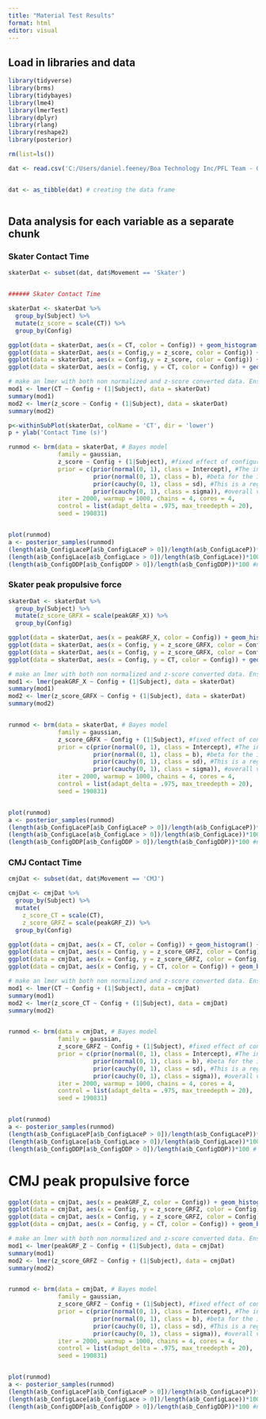 ```yaml
---
title: "Material Test Results"
format: html
editor: visual
---
```


## Load in libraries and data
```r

library(tidyverse)
library(brms)
library(tidybayes)
library(lme4)
library(lmerTest)
library(dplyr)
library(rlang)
library(reshape2)
library(posterior)

rm(list=ls())

dat <- read.csv('C:/Users/daniel.feeney/Boa Technology Inc/PFL Team - General/Testing Segments/Material Testing/2022/CarbonTest_Speedland_Performance_Oct2022/Overground/CompiledAgilityDataTestNewer.csv')


dat <- as_tibble(dat) # creating the data frame



````


## Data analysis for each variable as a separate chunk
### Skater Contact Time
```r

skaterDat <- subset(dat, dat$Movement == 'Skater')


###### Skater Contact Time

skaterDat <- skaterDat %>% 
  group_by(Subject) %>%
  mutate(z_score = scale(CT)) %>% 
  group_by(Config)

ggplot(data = skaterDat, aes(x = CT, color = Config)) + geom_histogram() + facet_wrap(~Subject) 
ggplot(data = skaterDat, aes(x = Config,y = z_score, color = Config)) + geom_boxplot() + facet_wrap(~Subject)
ggplot(data = skaterDat, aes(x = Config,y = z_score, color = Config)) + geom_boxplot() 
ggplot(data = skaterDat, aes(x = Config, y = CT, color = Config)) + geom_boxplot()

# make an lmer with both non normalized and z-score converted data. Ensure these provide directionally similar results
mod1 <- lmer(CT ~ Config + (1|Subject), data = skaterDat)
summary(mod1)
mod2 <- lmer(z_score ~ Config + (1|Subject), data = skaterDat)
summary(mod2)

p<-withinSubPlot(skaterDat, colName = 'CT', dir = 'lower')
p + ylab('Contact Time (s)')

runmod <- brm(data = skaterDat, # Bayes model
              family = gaussian,
              z_score ~ Config + (1|Subject), #fixed effect of configuration and time period with a different intercept and slope for each subject
              prior = c(prior(normal(0, 1), class = Intercept), #The intercept prior is set as a mean of 25 with an SD of 5 This may be interpreted as the average loading rate (but average is again modified by the subject-specific betas)
                        prior(normal(0, 1), class = b), #beta for the intercept for the change in loading rate for each configuration
                        prior(cauchy(0, 1), class = sd), #This is a regularizing prior, meaning we will allow the SD of the betas to vary across subjects
                        prior(cauchy(0, 1), class = sigma)), #overall variability that is left unexplained 
              iter = 2000, warmup = 1000, chains = 4, cores = 4,
              control = list(adapt_delta = .975, max_treedepth = 20),
              seed = 190831)


plot(runmod)
a <- posterior_samples(runmod)
(length(a$b_ConfigLaceP[a$b_ConfigLaceP > 0])/length(a$b_ConfigLaceP))*100 #92.8% posterior slower in laceP
(length(a$b_ConfigLace[a$b_ConfigLace > 0])/length(a$b_ConfigLace))*100 #73.5% posterior is slower in lace
(length(a$b_ConfigDDP[a$b_ConfigDDP > 0])/length(a$b_ConfigDDP))*100 #no difference DD and DDP

```


### Skater peak propulsive force
```r

skaterDat <- skaterDat %>% 
  group_by(Subject) %>%
  mutate(z_score_GRFX = scale(peakGRF_X)) %>% 
  group_by(Config)

ggplot(data = skaterDat, aes(x = peakGRF_X, color = Config)) + geom_histogram() + facet_wrap(~Subject) 
ggplot(data = skaterDat, aes(x = Config, y = z_score_GRFX, color = Config)) + geom_boxplot() + facet_wrap(~Subject)
ggplot(data = skaterDat, aes(x = Config, y = z_score_GRFX, color = Config)) + geom_boxplot() 
ggplot(data = skaterDat, aes(x = Config, y = CT, color = Config)) + geom_boxplot()

# make an lmer with both non normalized and z-score converted data. Ensure these provide directionally similar results
mod1 <- lmer(peakGRF_X ~ Config + (1|Subject), data = skaterDat)
summary(mod1)
mod2 <- lmer(z_score_GRFX ~ Config + (1|Subject), data = skaterDat)
summary(mod2)


runmod <- brm(data = skaterDat, # Bayes model
              family = gaussian,
              z_score_GRFX ~ Config + (1|Subject), #fixed effect of configuration and time period with a different intercept and slope for each subject
              prior = c(prior(normal(0, 1), class = Intercept), #The intercept prior is set as a mean of 25 with an SD of 5 This may be interpreted as the average loading rate (but average is again modified by the subject-specific betas)
                        prior(normal(0, 1), class = b), #beta for the intercept for the change in loading rate for each configuration
                        prior(cauchy(0, 1), class = sd), #This is a regularizing prior, meaning we will allow the SD of the betas to vary across subjects
                        prior(cauchy(0, 1), class = sigma)), #overall variability that is left unexplained 
              iter = 2000, warmup = 1000, chains = 4, cores = 4,
              control = list(adapt_delta = .975, max_treedepth = 20),
              seed = 190831)


plot(runmod)
a <- posterior_samples(runmod)
(length(a$b_ConfigLaceP[a$b_ConfigLaceP > 0])/length(a$b_ConfigLaceP))*100 #97 % posterior of lace was lower than DD
(length(a$b_ConfigLace[a$b_ConfigLace > 0])/length(a$b_ConfigLace))*100 #92.6% posterior of laceP lower than DD
(length(a$b_ConfigDDP[a$b_ConfigDDP > 0])/length(a$b_ConfigDDP))*100 #no difference DD and DDP or moderate

```



### CMJ Contact Time
```r
cmjDat <- subset(dat, dat$Movement == 'CMJ')

cmjDat <- cmjDat %>% 
  group_by(Subject) %>%
  mutate(
    z_score_CT = scale(CT),
    z_score_GRFZ = scale(peakGRF_Z)) %>% 
  group_by(Config)

ggplot(data = cmjDat, aes(x = CT, color = Config)) + geom_histogram() + facet_wrap(~Subject) 
ggplot(data = cmjDat, aes(x = Config, y = z_score_GRFZ, color = Config)) + geom_boxplot() + facet_wrap(~Subject)
ggplot(data = cmjDat, aes(x = Config, y = z_score_GRFZ, color = Config)) + geom_boxplot() 
ggplot(data = cmjDat, aes(x = Config, y = CT, color = Config)) + geom_boxplot()

# make an lmer with both non normalized and z-score converted data. Ensure these provide directionally similar results
mod1 <- lmer(CT ~ Config + (1|Subject), data = cmjDat)
summary(mod1)
mod2 <- lmer(z_score_CT ~ Config + (1|Subject), data = cmjDat)
summary(mod2)


runmod <- brm(data = cmjDat, # Bayes model
              family = gaussian,
              z_score_GRFZ ~ Config + (1|Subject), #fixed effect of configuration and time period with a different intercept and slope for each subject
              prior = c(prior(normal(0, 1), class = Intercept), #The intercept prior is set as a mean of 25 with an SD of 5 This may be interpreted as the average loading rate (but average is again modified by the subject-specific betas)
                        prior(normal(0, 1), class = b), #beta for the intercept for the change in loading rate for each configuration
                        prior(cauchy(0, 1), class = sd), #This is a regularizing prior, meaning we will allow the SD of the betas to vary across subjects
                        prior(cauchy(0, 1), class = sigma)), #overall variability that is left unexplained 
              iter = 2000, warmup = 1000, chains = 4, cores = 4,
              control = list(adapt_delta = .975, max_treedepth = 20),
              seed = 190831)


plot(runmod)
a <- posterior_samples(runmod)
(length(a$b_ConfigLaceP[a$b_ConfigLaceP > 0])/length(a$b_ConfigLaceP))*100 # no real difference
(length(a$b_ConfigLace[a$b_ConfigLace > 0])/length(a$b_ConfigLace))*100 # no real difference
(length(a$b_ConfigDDP[a$b_ConfigDDP > 0])/length(a$b_ConfigDDP))*100 # trend toward DDP increasing force with 85% postior >0


```


# CMJ peak propulsive force
```r

ggplot(data = cmjDat, aes(x = peakGRF_Z, color = Config)) + geom_histogram() + facet_wrap(~Subject) 
ggplot(data = cmjDat, aes(x = Config, y = z_score_GRFZ, color = Config)) + geom_boxplot() + facet_wrap(~Subject)
ggplot(data = cmjDat, aes(x = Config, y = z_score_GRFZ, color = Config)) + geom_boxplot() 
ggplot(data = cmjDat, aes(x = Config, y = CT, color = Config)) + geom_boxplot()

# make an lmer with both non normalized and z-score converted data. Ensure these provide directionally similar results
mod1 <- lmer(peakGRF_Z ~ Config + (1|Subject), data = cmjDat)
summary(mod1)
mod2 <- lmer(z_score_GRFZ ~ Config + (1|Subject), data = cmjDat)
summary(mod2)


runmod <- brm(data = cmjDat, # Bayes model
              family = gaussian,
              z_score_GRFZ ~ Config + (1|Subject), #fixed effect of configuration and time period with a different intercept and slope for each subject
              prior = c(prior(normal(0, 1), class = Intercept), #The intercept prior is set as a mean of 25 with an SD of 5 This may be interpreted as the average loading rate (but average is again modified by the subject-specific betas)
                        prior(normal(0, 1), class = b), #beta for the intercept for the change in loading rate for each configuration
                        prior(cauchy(0, 1), class = sd), #This is a regularizing prior, meaning we will allow the SD of the betas to vary across subjects
                        prior(cauchy(0, 1), class = sigma)), #overall variability that is left unexplained 
              iter = 2000, warmup = 1000, chains = 4, cores = 4,
              control = list(adapt_delta = .975, max_treedepth = 20),
              seed = 190831)


plot(runmod)
a <- posterior_samples(runmod)
(length(a$b_ConfigLaceP[a$b_ConfigLaceP > 0])/length(a$b_ConfigLaceP))*100 #
(length(a$b_ConfigLace[a$b_ConfigLace > 0])/length(a$b_ConfigLace))*100 #
(length(a$b_ConfigDDP[a$b_ConfigDDP > 0])/length(a$b_ConfigDDP))*100 #n

```